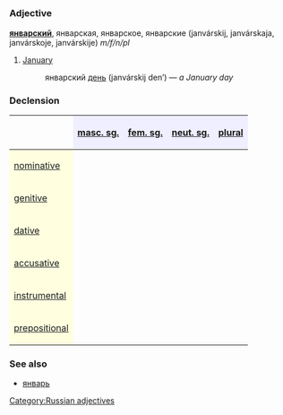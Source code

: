 =={{ru}}==
[[Category:Russian adjectives]]
===Adjective===
'''[[январский]]''', январская, январское, январские (janvárskij, janvárskaja, janvárskoje, janvárskije) ''m/f/n/pl''

#[[January]]
#: январский [[день]] (janvárskij den’) — ''a January day''

===Declension===
{| border="1" cellpadding="4" cellspacing="0"
!
! style="background-color: #EFEFFF" align="center"|[[masculine|masc. sg.]]
! style="background-color: #EFEFFF" align="center"|[[feminine|fem. sg.]]
! style="background-color: #EFEFFF" align="center"|[[neuter|neut. sg.]]
! style="background-color: #EFEFFF" align="center"|[[plural]]
|-
! style="background-color: #FFFFE0" align="left"|[[nominative case|nominative]]
| align="center"|{{Unicode|янва́рский}}
| align="center"|{{Unicode|янва́рская}}
| align="center"|{{Unicode|янва́рское}}
| align="center"|{{Unicode|янва́рские}}
|-
! style="background-color: #FFFFE0" align="left"|[[genitive case|genitive]]
| align="center"|{{Unicode|янва́рского}}
| align="center"|{{Unicode|янва́рской}}
| align="center"|{{Unicode|янва́рского}}
| align="center"|{{Unicode|янва́рских}}
|-
! style="background-color: #FFFFE0" align="left"|[[dative case|dative]]
| align="center"|{{Unicode|янва́рскому}}
| align="center"|{{Unicode|янва́рской}}
| align="center"|{{Unicode|янва́рскому}}
| align="center"|{{Unicode|янва́рским}}
|-
! style="background-color: #FFFFE0" align="left"|[[accusative case|accusative]]
| align="center"|{{Unicode|янва́рский, -ого}}
| align="center"|{{Unicode|янва́рскую}}
| align="center"|{{Unicode|янва́рского}}
| align="center"|{{Unicode|янва́рские, -их}}
|-
! style="background-color: #FFFFE0" align="left"|[[instrumental case|instrumental]]
| align="center"|{{Unicode|янва́рским}}
| align="center"|{{Unicode|янва́рской, -ою}}
| align="center"|{{Unicode|янва́рским}}
| align="center"|{{Unicode|янва́рскими}}
|-
! style="background-color: #FFFFE0" align="left"|[[prepositional case|prepositional]]
| align="center"|{{Unicode|о янва́рском}}
| align="center"|{{Unicode|о янва́рской}}
| align="center"|{{Unicode|о янва́рском}}
| align="center"|{{Unicode|о янва́рских}}
|}


===See also===
*[[январь]]